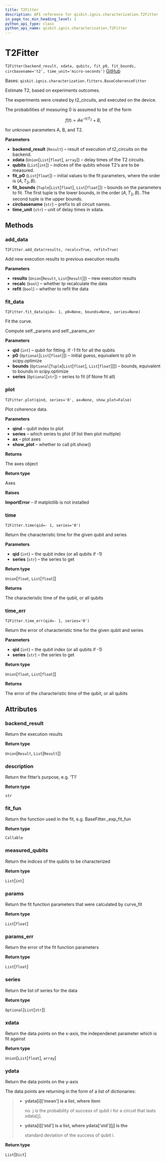 ```yaml
---
title: T2Fitter
description: API reference for qiskit.ignis.characterization.T2Fitter
in_page_toc_min_heading_level: 1
python_api_type: class
python_api_name: qiskit.ignis.characterization.T2Fitter
---
```


# T2Fitter

<span id="qiskit.ignis.characterization.T2Fitter" />

`T2Fitter(backend_result, xdata, qubits, fit_p0, fit_bounds, circbasename='t2', time_unit='micro-seconds')` [GitHub](https://github.com/qiskit-community/qiskit-ignis/tree/stable/0.6/qiskit/ignis/characterization/coherence/fitters.py "view source code")

Bases: `qiskit.ignis.characterization.fitters.BaseCoherenceFitter`

Estimate T2, based on experiments outcomes.

The experiments were created by t2\_circuits, and executed on the device.

The probabilities of measuring 0 is assumed to be of the form

$$
f(t) = A\mathrm{e}^{-t/T_2}+B,
$$

for unknown parameters A, B, and T2.

**Parameters**

*   **backend\_result** (`Result`) – result of execution of t2\_circuits on the backend.
*   **xdata** (`Union`\[`List`\[`float`], `array`]) – delay times of the T2 circuits.
*   **qubits** (`List`\[`int`]) – indices of the qubits whose T2‘s are to be measured.
*   **fit\_p0** (`List`\[`float`]) – initial values to the fit parameters, where the order is $(A, T_2, B)$.
*   **fit\_bounds** (`Tuple`\[`List`\[`float`], `List`\[`float`]]) – bounds on the parameters to fit. The first tuple is the lower bounds, in the order $(A, T_2, B)$. The second tuple is the upper bounds.
*   **circbasename** (`str`) – prefix to all circuit names.
*   **time\_unit** (`str`) – unit of delay times in xdata.

## Methods

### add\_data

<span id="qiskit.ignis.characterization.T2Fitter.add_data" />

`T2Fitter.add_data(results, recalc=True, refit=True)`

Add new execution results to previous execution results

**Parameters**

*   **results** (`Union`\[`Result`, `List`\[`Result`]]) – new execution results
*   **recalc** (`bool`) – whether tp recalculate the data
*   **refit** (`bool`) – whether to refit the data

### fit\_data

<span id="qiskit.ignis.characterization.T2Fitter.fit_data" />

`T2Fitter.fit_data(qid=- 1, p0=None, bounds=None, series=None)`

Fit the curve.

Compute self.\_params and self.\_params\_err

**Parameters**

*   **qid** (`int`) – qubit for fitting. If -1 fit for all the qubits
*   **p0** (`Optional`\[`List`\[`float`]]) – initial guess, equivalent to p0 in scipy.optimize
*   **bounds** (`Optional`\[`Tuple`\[`List`\[`float`], `List`\[`float`]]]) – bounds, equivalent to bounds in scipy.optimize
*   **series** (`Optional`\[`str`]) – series to fit (if None fit all)

### plot

<span id="qiskit.ignis.characterization.T2Fitter.plot" />

`T2Fitter.plot(qind, series='0', ax=None, show_plot=False)`

Plot coherence data.

**Parameters**

*   **qind** – qubit index to plot
*   **series** – which series to plot (if list then plot multiple)
*   **ax** – plot axes
*   **show\_plot** – whether to call plt.show()

**Returns**

The axes object

**Return type**

Axes

**Raises**

**ImportError** – if matplotlib is not installed

### time

<span id="qiskit.ignis.characterization.T2Fitter.time" />

`T2Fitter.time(qid=- 1, series='0')`

Return the characteristic time for the given qubit and series

**Parameters**

*   **qid** (`int`) – the qubit index (or all qubits if -1)
*   **series** (`str`) – the series to get

**Return type**

`Union`\[`float`, `List`\[`float`]]

**Returns**

The characteristic time of the qubit, or all qubits

### time\_err

<span id="qiskit.ignis.characterization.T2Fitter.time_err" />

`T2Fitter.time_err(qid=- 1, series='0')`

Return the error of characteristic time for the given qubit and series

**Parameters**

*   **qid** (`int`) – the qubit index (or all qubits if -1)
*   **series** (`str`) – the series to get

**Return type**

`Union`\[`float`, `List`\[`float`]]

**Returns**

The error of the characteristic time of the qubit, or all qubits

## Attributes

<span id="qiskit.ignis.characterization.T2Fitter.backend_result" />

### backend\_result

Return the execution results

**Return type**

`Union`\[`Result`, `List`\[`Result`]]

<span id="qiskit.ignis.characterization.T2Fitter.description" />

### description

Return the fitter’s purpose, e.g. ‘T1’

**Return type**

`str`

<span id="qiskit.ignis.characterization.T2Fitter.fit_fun" />

### fit\_fun

Return the function used in the fit, e.g. BaseFitter.\_exp\_fit\_fun

**Return type**

`Callable`

<span id="qiskit.ignis.characterization.T2Fitter.measured_qubits" />

### measured\_qubits

Return the indices of the qubits to be characterized

**Return type**

`List`\[`int`]

<span id="qiskit.ignis.characterization.T2Fitter.params" />

### params

Return the fit function parameters that were calculated by curve\_fit

**Return type**

`List`\[`float`]

<span id="qiskit.ignis.characterization.T2Fitter.params_err" />

### params\_err

Return the error of the fit function parameters

**Return type**

`List`\[`float`]

<span id="qiskit.ignis.characterization.T2Fitter.series" />

### series

Return the list of series for the data

**Return type**

`Optional`\[`List`\[`str`]]

<span id="qiskit.ignis.characterization.T2Fitter.xdata" />

### xdata

Return the data points on the x-axis, the independenet parameter which is fit against

**Return type**

`Union`\[`List`\[`float`], `array`]

<span id="qiskit.ignis.characterization.T2Fitter.ydata" />

### ydata

Return the data points on the y-axis

The data points are returning in the form of a list of dictionaries:

> *   **ydata\[i]\[‘mean’] is a list, where item**
>
>     no. j is the probability of success of qubit i for a circuit that lasts xdata\[j].
>
> *   **ydata\[i]\[‘std’] is a list, where ydata\[‘std’]\[j] is the**
>
>     standard deviation of the success of qubit i.

**Return type**

`List`\[`Dict`]

